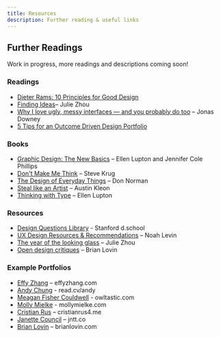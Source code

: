 ```yaml
---
title: Resources
description: Further reading & useful links
---
```


## Further Readings

Work in progress, more readings and descriptions coming soon!

### Readings

- [Dieter Rams: 10 Principles for Good Design](https://readymag.com/shuffle/dieter-rams/)
- [Finding Ideas](https://medium.com/the-year-of-the-looking-glass/finding-ideas-d9c07ca1a076)– Julie Zhou
- [Why I love ugly, messy interfaces — and you probably do too](https://m.signalvnoise.com/why-i-love-ugly-messy-interfaces-and-you-probably-do-too/) – Jonas Downey
- [5 Tips for an Outcome Driven Design Portfolio](https://medium.com/docusign-design/5-tips-for-an-outcome-driven-design-portfolio-d72ed6f51d12)

### Books

- [Graphic Design: The New Basics](http://thinkingwithtype.com/) – Ellen Lupton and Jennifer Cole Phillips
- [Don't Make Me Think](https://sensible.com/dont-make-me-think/) – Steve Krug
- [The Design of Everyday Things](https://www.amazon.ca/Design-Everyday-Things-Revised-Expanded/dp/0465050654/) – Don Norman
- [Steal like an Artist](https://austinkleon.com/steal/) – Austin Kleon
- [Thinking with Type](http://thinkingwithtype.com/) – Ellen Lupton

### Resources

- [Design Questions Library](https://dlibrary.stanford.edu/questions) - Stanford d.school
- [UX Design Resources & Recommendations](https://nlevin.medium.com/ux-design-recommendations-8de563c5fbfa) – Noah Levin
- [The year of the looking glass](https://medium.com/the-year-of-the-looking-glass) – Julie Zhou
- [Open design critiques](https://brianlovin.com/crit>) – Brian Lovin

### Example Portfolios

- [Effy Zhang](http://effyzhang.com) – effyzhang.com
- [Andy Chung](https://read.cv/andy) - read.cv/andy
- [Meagan Fisher Couldwell](https://owltastic.com) - owltastic.com
- [Molly Mielke](https://www.mollymielke.com) - mollymielke.com
- [Cristian Rus](https://www.cristianrus4.me) – cristianrus4.me
- [Janette Council](https://jntt.co) – jntt.co
- [Brian Lovin](https://brianlovin.com) – brianlovin.com
